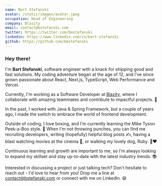 ```yaml
---
name: Bart Stefanski
avatar: /static/images/avatar.jpeg
occupation: Head of Engineering
company: Blazity
email: contact@bstefanski.com
twitter: https://twitter.com/bmstefanski
linkedin: https://www.linkedin.com/in/bart-stefanski
github: https://github.com/bmstefanski
---
```


### Hey there!

I'm <strong>Bart Stefanski</strong>, software engineer with a knack for shipping good and fast solutions. My coding adventure began at the age of 12, and I've since grown passionate about React, Next.js, TypeScript, Web Performance and Vercel.

Currently, I'm working as a Software Developer at [Blazity](https://blazity.com?utm_source=bstefanski.com), where I collaborate with amazing teammates and contribute to impactful projects. 🚀

In the past, I worked with Java & Spring Framework, but a couple of years ago, I made the switch to embrace the world of frontend development.

Outside of coding, I love boxing, and I'm currently learning the Mike Tyson Peek-a-Boo style. 🥊 When I'm not throwing punches, you can find me recruiting developers, writing (hopefully) helpful blog posts ✍️, having a blast watching movies at the cinema 🍿, or walking my lovely dog, Ruby. 🐶❤️

Continuous learning and growth are important to me, so I'm always looking to expand my skillset and stay up-to-date with the latest industry trends. 📚

Interested in discussing a project or just talking tech? Don't hesitate to reach out - I'd love to hear from you! Drop me a line at contact@bstefanski.com or connect with me on LinkedIn. 😄
